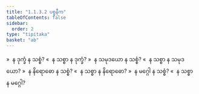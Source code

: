 ```yaml
---
title: "1.1.3.2 ပစ္စနီက"
tableOfContents: false
sidebar:
  order: 2
type: "tipitaka"
basket: "ab"
---
```



<DynamicBreadcrumb />

<Division number="7">

<Paragraph number="75">
»  န ဒုက္ခံ န သစ္စံ?
</Paragraph>

<Paragraph number="76">
«  န သစ္စာ န ဒုက္ခံ?
</Paragraph>

<Paragraph number="77">
»  န သမုဒယော န သစ္စံ?
</Paragraph>

<Paragraph number="78">
«  န သစ္စာ န သမုဒယော?
</Paragraph>

<Paragraph number="79">
»  န နိရောဓော န သစ္စံ?
</Paragraph>

<Paragraph number="80">
«  န သစ္စာ န နိရောဓော?
</Paragraph>

<Paragraph number="81">
»  န မဂ္ဂေါ န သစ္စံ?
</Paragraph>

<Paragraph number="82">
«  န သစ္စာ န မဂ္ဂေါ?
</Paragraph>
</Division>